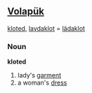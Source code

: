 == [[Volapük]] ==
[[kloted]], [[laydaklot]] = [[lädaklot]] 

===Noun===
'''kloted'''
 
# lady's [[garment]]
# a woman's [[dress]]